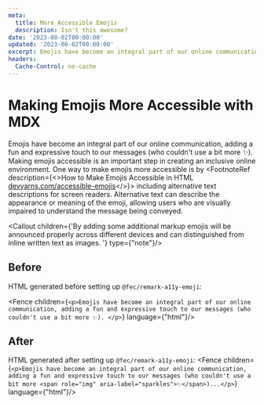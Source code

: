 ```yaml
---
meta:
  title: More Accessible Emojis
  description: Isn't this awesome?
date: '2023-08-02T00:00:00'
updated: '2023-08-02T00:00:00'
excerpt: Emojis have become an integral part of our online communication, adding a fun and expressive touch to our messages (who couldn't use a bit more ✨). Making emojis accessible is an important step in creating an inclusive online environment.
headers:
  Cache-Control: no-cache
---
```


# Making Emojis More Accessible with MDX

Emojis have become an integral part of our online communication, adding a fun and expressive touch to our messages (who couldn't use a bit more ✨). Making emojis accessible is an important step in creating an inclusive online environment. One way to make emojis more accessible is by <FootnoteRef description={<>How to Make Emojis Accessible in HTML <a href="https://devyarns.com/accessible-emojis/">devyarns.com/accessible-emojis</a></>}> including alternative text descriptions for screen readers</FootnoteRef>. Alternative text can describe the appearance or meaning of the emoji, allowing users who are visually impaired to understand the message being conveyed. 

<Callout children={'By adding some additional markup emojis will be announced properly across different devices and can distinguished from inline written text as images. '} type={"note"}/>

## Before

HTML generated before setting up `@fec/remark-a11y-emoji`:

<Fence children={`<p>Emojis have become an integral part of our online communication, adding a fun and expressive touch to our messages (who couldn't use a bit more ✨). </p>`} language={"html"}/>


## After 
HTML generated after setting up `@fec/remark-a11y-emoji`:
<Fence children={`<p>Emojis have become an integral part of our online communication, adding a fun and expressive touch to our messages (who couldn't use a bit more <span role="img" aria-label="sparkles">✨</span>)...</p>`} language={"html"}/>

<Footnotes/>